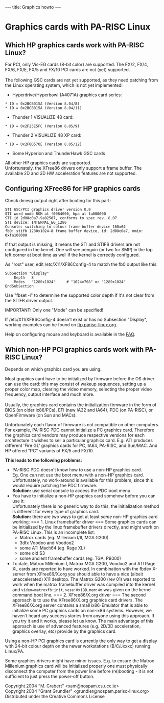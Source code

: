---
title: Graphics howto
---

= Graphics cards with PA-RISC Linux =
 
== Which HP graphics cards work with PA-RISC Linux? ==
 
For PCI, only Vis-EG cards (8-bit color) are supported.
The FX/2, FX/4, FX/6, FX/E, FX/5 and FX/10 PCI cards are not (yet) supported.<br> <br>
The following GSC cards are not yet supported, as they need patching from 
the Linux operating system, which is not yet implemented:


* Hyperdrive/Hyperbowl (A4071A) graphics card series:
 * ID = 0x2BCB015A (Version 8.04/8)
 * ID = 0x2BCB015A (Version 8.04/11)

* Thunder 1 VISUALIZE 48 card:
 * ID = 0x2F23E5FC (Version 8.05/9)

* Thunder 2 VISUALIZE 48 XP card:
 * ID = 0x2F8D570E (Version 8.05/12)

* Some Hyperion and ThunderHawk GSC cards

All other HP graphics cards are supported.<br>  
Unfortunately, the XFree86 drivers only support a frame buffer.
The available 2D and 3D HW acceleration features are not supported.

 
== Configuring XFree86 for HP graphics cards ==
 
Check dmesg output right after booting for this part:
 
<pre>
STI GSC/PCI graphics driver version 0.9
STI word mode ROM at f0084000, hpa at fa000000
STI id 2d08c0a7-9a02587, conforms to spec rev. 8.07
STI device: INTERNAL_EG_1280
Console: switching to colour frame buffer device 160x64
fb0: stifb 1280x1024-8 frame buffer device, id: 2d08c0a7, mmio: 0xfa100000
</pre>
 
If that output is missing, it means the STI and STIFB drivers
are not configured in the kernel. One will see penguin (or two
for SMP) in the top left corner at boot time as well if the
kernel is correctly configured.

 
As "root" user, edit /etc/X11/XF86Config-4 to match the
fb0 output like this:
 
<pre>
SubSection "Display"
	Depth	8
	Modes	"1280x1024"     # "1024x768" or "1280x1024"
EndSubSection
</pre>
 
Use "fbset -i" to determine the supported color depth
if it's not clear from the STIFB driver output.

 
IMPORTANT: Only one "Mode" can be specified!

 
If /etc/X11/XF86Config-4 doesn't exist or has no
Subsection "Display", working examples can be 
found on
[[ftp.parisc-linux.org]].

 
Help on configuring mouse and keyboard is available in the
[[FAQ]].

 
== Which non-HP PCI graphics cards work with PA-RISC Linux? ==
 
Depends on which graphics card you are using.

Most graphics card have to be initialized by firmware before
the OS driver can use the card: this may consist of wakeup sequences,
setting up a proper color map, clearing the video memory, selecting the
proper video frequency, output interface and much more.<br>
<br>
Usually, the graphics card contains the initialization firmware
in the form of BIOS (on older ix86/PCs), EFI (new IA32 and IA64),
PDC (on PA-RISC), or OpenFirmware (on Sun and MACs).


Unfortunately each flavor of firmware is not compatible on other
computers. For example, PA-RISC PDC cannot initialize a PC graphics card.
Therefore the graphics card vendors may produce respective versions for
each architecture it wishes to sell a particular graphics card.
E.g. ATI produces different 'Fire GL' graphics cards for PC, IA64,
PA-RISC, and Sun/MAC. And HP offered "PC" variants of FX/5 and FX/10.

 
'''This leads to the following problems:'''

 
* PA-RISC PDC doesn't know how to use a non-HP graphics card.<br> Eg. One can not use the boot menu with a non-HP graphics card. Unfortunately, no work-around is available for this problem, since this would require patching the PDC firmware.<br> '''Solution:''' use serial console to access the PDC boot menu.
* You have to initialize a non-HP graphics card somehow before you can use it:<br> Unfortunately there is no generic way to do this, the initialization method is different for every type of graphics card.<br> '''Solution:''' there are two ways to get at least ''some'' non-HP graphics card working:   === 1. Linux framebuffer driver ===  Some graphics cards can be initialized by the linux framebuffer drivers directly, and might work on PA-RISC Linux. This is an incomplete list:
** Matrox cards (eg. Millenium I/II, MGA G200)
** 3dfx Voodoo and Voodoo2
** some ATI Mach64 (eg. Rage XL)
** some old S3
** some ancient framebuffer cards (eg. TGA, P9000)
* To date, Matrox Millenium I, Matrox MGA G200, Voodoo2 and ATI Rage XL cards are reported to have worked. In combination with the fbdev X-server from XFree86/X.org you should able to have a nice (albeit unaccelerated) X11 desktop. The Matrox G200 (rev 01) was reported to work when the matrox framebuffer driver was compiled into the kernel and <code>video=matroxfb:init,vesa:0x1BB,mem:4m</code> was given on the kernel command boot line.   === 2. XFree86/X.org driver ===  The second approach is to use the XFree86/X.org graphics card drivers.   The XFree86/X.org server contains a small ix86-Emulator that is able to initialize some PC graphics cards on non-ix86 systems. However, we haven't heard any success stories from anyone using this approach. If you try it and it works, please let us know.   The main advantage of this approach is use of advanced features (e.g. 2D/3D acceleration, graphics overlay, etc) provide by the graphics card.
 
Using a non-HP PCI graphics card is currently the only way to get a display
with 24-bit colour depth on the newer workstations (B/C/Jxxxx) running
Linux/PA.


Some graphics drivers might have minor issues.
E.g. to ensure the Matrox Millenium graphics card will be initialized
properly one must physically disconnect the computer from the power line
before (re)booting - it is not sufficient to just press the power-off button.

 
Copyright 2004 "M. Grabert" <xam@nospam.cs.ucc.ie><br>
Copyright 2004 "Grant Grundler" <grundler@nospam.parisc-linux.org><br>
Distributed under the Creative Commons License